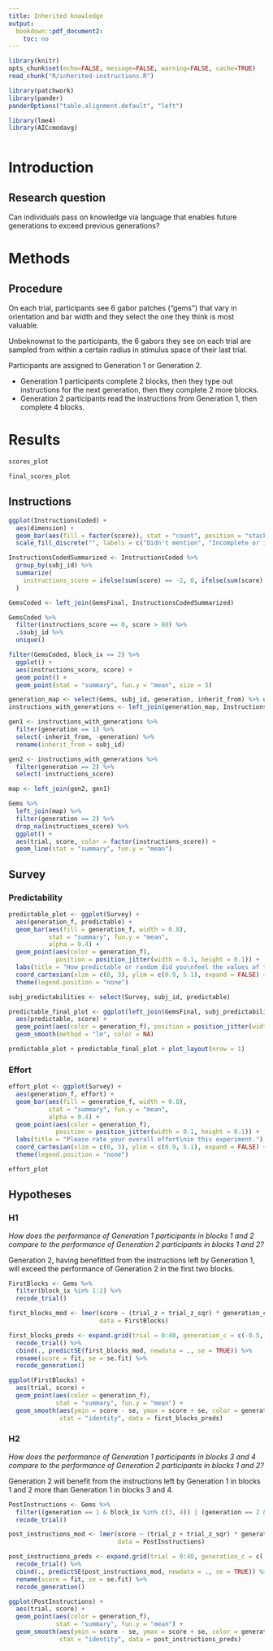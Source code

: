 ```yaml
---
title: Inherited knowledge
output:
  bookdown::pdf_document2:
    toc: no
---
```

```r
library(knitr)
opts_chunk$set(echo=FALSE, message=FALSE, warning=FALSE, cache=TRUE)
read_chunk("R/inherited-instructions.R")

library(patchwork)
library(pander)
panderOptions("table.alignment.default", "left")

library(lme4)
library(AICcmodavg)
```
```r
```

# Introduction

## Research question

Can individuals pass on knowledge via language that enables future generations
to exceed previous generations?

# Methods

## Procedure

On each trial, participants see 6 gabor patches ("gems") that vary in
orientation and bar width and they select the one they think is most valuable.

Unbeknownst to the participants, the 6 gabors they see on each trial
are sampled from within a certain radius in stimulus space of their last
trial.

Participants are assigned to Generation 1 or Generation 2.

- Generation 1 participants complete 2 blocks, then they type out instructions
  for the next generation, then they complete 2 more blocks.
- Generation 2 participants read the instructions from Generation 1, then
  complete 4 blocks.

# Results

```r
scores_plot
```

```r
final_scores_plot
```

## Instructions

```r
ggplot(InstructionsCoded) +
  aes(dimension) +
  geom_bar(aes(fill = factor(score)), stat = "count", position = "stack") +
  scale_fill_discrete("", labels = c("Didn't mention", "Incomplete or inaccurate", "Correct"))
```

```r
InstructionsCodedSummarized <- InstructionsCoded %>%
  group_by(subj_id) %>%
  summarize(
    instructions_score = ifelse(sum(score) == -2, 0, ifelse(sum(score) == 4, 1, 0.5))
  )

GemsCoded <- left_join(GemsFinal, InstructionsCodedSummarized)

GemsCoded %>%
  filter(instructions_score == 0, score > 80) %>%
  .$subj_id %>%
  unique()

filter(GemsCoded, block_ix <= 2) %>%
  ggplot() +
  aes(instructions_score, score) +
  geom_point() +
  geom_point(stat = "summary", fun.y = "mean", size = 5)
```

```r
generation_map <- select(Gems, subj_id, generation, inherit_from) %>% unique()
instructions_with_generations <- left_join(generation_map, InstructionsCodedSummarized)

gen1 <- instructions_with_generations %>%
  filter(generation == 1) %>%
  select(-inherit_from, -generation) %>%
  rename(inherit_from = subj_id)

gen2 <- instructions_with_generations %>%
  filter(generation == 2) %>%
  select(-instructions_score)

map <- left_join(gen2, gen1)

Gems %>%
  left_join(map) %>%
  filter(generation == 2) %>%
  drop_na(instructions_score) %>%
  ggplot() +
  aes(trial, score, color = factor(instructions_score)) +
  geom_line(stat = "summary", fun.y = "mean")
```

## Survey

### Predictability

```r
predictable_plot <- ggplot(Survey) +
  aes(generation_f, predictable) +
  geom_bar(aes(fill = generation_f, width = 0.8),
           stat = "summary", fun.y = "mean",
           alpha = 0.4) +
  geom_point(aes(color = generation_f),
             position = position_jitter(width = 0.1, height = 0.1)) +
  labs(title = "How predictable or random did you\nfeel the values of the gems were?") +
  coord_cartesian(xlim = c(0, 3), ylim = c(0.9, 5.1), expand = FALSE) +
  theme(legend.position = "none")

subj_predictabilities <- select(Survey, subj_id, predictable)

predictable_final_plot <- ggplot(left_join(GemsFinal, subj_predictabilities)) +
  aes(predictable, score) +
  geom_point(aes(color = generation_f), position = position_jitter(width = 0.1, height = 0)) +
  geom_smooth(method = "lm", color = NA)

predictable_plot + predictable_final_plot + plot_layout(nrow = 1)
```

### Effort

```r
effort_plot <- ggplot(Survey) +
  aes(generation_f, effort) +
  geom_bar(aes(fill = generation_f, width = 0.8),
           stat = "summary", fun.y = "mean",
           alpha = 0.4) +
  geom_point(aes(color = generation_f),
             position = position_jitter(width = 0.1, height = 0.1)) +
  labs(title = "Please rate your overall effort\nin this experiment.") +
  coord_cartesian(xlim = c(0, 3), ylim = c(0.9, 5.1), expand = FALSE) +
  theme(legend.position = "none")

effort_plot
```

## Hypotheses

\newpage

### H1

_How does the performance of Generation 1 participants in blocks 1 and 2
compare to the performance of Generation 2 participants in blocks 1 and 2?_

Generation 2, having benefitted from the instructions left by
Generation 1, will exceed the performance of Generation 2 in the
first two blocks.

```r
FirstBlocks <- Gems %>%
  filter(block_ix %in% 1:2) %>%
  recode_trial()

first_blocks_mod <- lmer(score ~ (trial_z + trial_z_sqr) * generation_c + (trial_z + trial_z_sqr|subj_id),
                         data = FirstBlocks)

first_blocks_preds <- expand.grid(trial = 0:40, generation_c = c(-0.5, 0.5)) %>%
  recode_trial() %>%
  cbind(., predictSE(first_blocks_mod, newdata = ., se = TRUE)) %>%
  rename(score = fit, se = se.fit) %>%
  recode_generation()

ggplot(FirstBlocks) +
  aes(trial, score) +
  geom_point(aes(color = generation_f),
             stat = "summary", fun.y = "mean") +
  geom_smooth(aes(ymin = score - se, ymax = score + se, color = generation_f),
              stat = "identity", data = first_blocks_preds)
```

\newpage

### H2

_How does the performance of Generation 1 participants in blocks 3 and 4
compare to the performance of Generation 2 participants in blocks 1 and 2?_

Generation 2 will benefit from the instructions left by Generation 1 in blocks 1 and 2
more than Generation 1 in blocks 3 and 4.

```r
PostInstructions <- Gems %>%
  filter((generation == 1 & block_ix %in% c(3, 4)) | (generation == 2 & block_ix %in% c(1, 2))) %>%
  recode_trial()

post_instructions_mod <- lmer(score ~ (trial_z + trial_z_sqr) * generation_c + (trial_z + trial_z_sqr|subj_id),
                              data = PostInstructions)

post_instructions_preds <- expand.grid(trial = 0:40, generation_c = c(-0.5, 0.5)) %>%
  recode_trial() %>%
  cbind(., predictSE(post_instructions_mod, newdata = ., se = TRUE)) %>%
  rename(score = fit, se = se.fit) %>%
  recode_generation()

ggplot(PostInstructions) +
  aes(trial, score) +
  geom_point(aes(color = generation_f),
             stat = "summary", fun.y = "mean") +
  geom_smooth(aes(ymin = score - se, ymax = score + se, color = generation_f),
              stat = "identity", data = post_instructions_preds)
```
